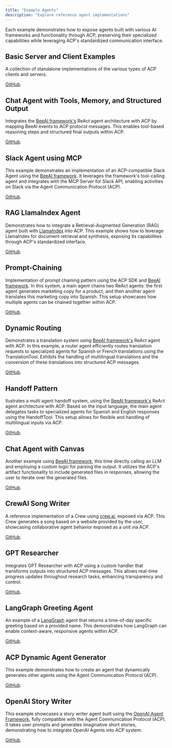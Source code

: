 ```yaml
---
title: "Example Agents"
description: "Explore reference agent implementations"
---
```


Each example demonstrates how to expose agents built with various AI frameworks and functionality through ACP, preserving their specialized capabilities while leveraging ACP's standardized communication interface.

## Basic Server and Client Examples

A collection of standalone implementations of the various types of ACP clients and servers.

<Icon icon="github" /> [GitHub](https://github.com/i-am-bee/acp/tree/main/examples/python/basic).


## Chat Agent with Tools, Memory, and Structured Output

Integrates the [BeeAI framework's](https://github.com/i-am-bee/beeai-framework) ReAct agent architecture with ACP by mapping BeeAI events to ACP protocol messages. This enables tool-based reasoning steps and structured final outputs within ACP.

<Icon icon="github" /> [GitHub](https://github.com/i-am-bee/acp/tree/main/examples/python/beeai-chat).

## Slack Agent using MCP

This example demonstrates an implementation of an ACP-compatible Slack Agent using the [BeeAI framework](https://github.com/i-am-bee/beeai-framework). It leverages the framework's tool-calling agent and integrates with the MCP Server for Slack API, enabling activities on Slack via the Agent Communication Protocol (ACP).

<Icon icon="github"/> [GitHub](https://github.com/i-am-bee/acp/tree/main/examples/python/beeai-slack-mcp).

## RAG LlamaIndex Agent

Demonstrates how to integrate a Retrieval-Augmented Generation (RAG) agent built with [LlamaIndex](https://www.llamaindex.ai/) into ACP. This example shows how to leverage LlamaIndex for document retrieval and synthesis, exposing its capabilities through ACP's standardized interface.

<Icon icon="github"/> [GitHub](https://github.com/i-am-bee/acp/tree/main/examples/python/llama-index-rag).

## Prompt-Chaining

Implementation of prompt chaining pattern using the ACP SDK and [BeeAI framework](https://github.com/i-am-bee/beeai-framework). In this system, a main agent chains two ReAct agents: the first agent generates marketing copy for a product, and then another agent translates this marketing copy into Spanish. This setup showcases how multiple agents can be chained together within ACP.

<Icon icon="github" /> [GitHub](https://github.com/i-am-bee/acp/tree/main/examples/python/beeai-prompt-chaining).


## Dynamic Routing

Demonstrates a translation system using [BeeAI framework's](https://github.com/i-am-bee/beeai-framework) ReAct agent with ACP. In this example, a router agent efficiently routes translation requests to specialized agents for Spanish or French translations using the TranslationTool. Exhibits the handling of multilingual translations and the conversion of these translations into structured ACP messages.

<Icon icon="github" /> [GitHub](https://github.com/i-am-bee/acp/tree/main/examples/python/beeai-routing).


## Handoff Pattern

Ilustrates a multi agent handoff system, using the [BeeAI framework's](https://github.com/i-am-bee/beeai-framework) ReAct agent architecture with ACP. Based on the input language, the main agent delegates tasks to specialized agents for Spanish and English responses using the HandoffTool. This setup allows for flexible and handling of multilingual inputs via ACP.

<Icon icon="github" /> [GitHub](https://github.com/i-am-bee/acp/tree/main/examples/python/beeai-handoff).


## Chat Agent with Canvas

Another example using [BeeAI framework](https://github.com/i-am-bee/beeai-framework), this time directly calling an LLM and employing a custom logic for parsing the output. It utilizes the ACP's artifact functionality to include generated files in responses, allowing the user to iterate over the generated files.

<Icon icon="github" /> [GitHub](https://github.com/i-am-bee/acp/tree/main/examples/python/beeai-canvas).


## CrewAI Song Writer

A reference implementation of a Crew using [crew.ai](https://www.crewai.com/), exposed via ACP. This Crew generates a song based on a website provided by the user, showcasing collaborative agent behavior exposed as a unit via ACP.

<Icon icon="github" /> [GitHub](https://github.com/i-am-bee/acp/tree/main/examples/python/crewai-song-writer).


## GPT Researcher

Integrates GPT Researcher with ACP using a custom handler that transforms outputs into structured ACP messages. This allows real-time progress updates throughout research tasks, enhancing transparency and control.

<Icon icon="github" /> [GitHub](https://github.com/i-am-bee/acp/tree/main/examples/python/gpt-researcher).


## LangGraph Greeting Agent

An example of a [LangGraph](https://langchain-ai.github.io/langgraph/) agent that returns a time-of-day specific greeting based on a provided name. This demonstrates how LangGraph can enable context-aware, responsive agents within ACP.

<Icon icon="github" /> [GitHub](https://github.com/i-am-bee/acp/tree/main/examples/python/langgraph-greeting).


## ACP Dynamic Agent Generator

This example demonstrates how to create an agent that dynamically generates other agents using the Agent Communication Protocol (ACP).

<Icon icon="github"/> [GitHub](https://github.com/i-am-bee/acp/tree/main/examples/python/acp-agent-generator).


## OpenAI Story Writer

This example showcases a story writer agent built using the [OpenAI Agent Framework](https://platform.openai.com/docs/guides/agents), fully compatible with the Agent Communication Protocol (ACP). It takes user prompts and generates imaginative short stories, demonstrating how to integrate OpenAI Agents into ACP system.

<Icon icon="github"/> [GitHub](https://github.com/i-am-bee/acp/tree/main/examples/python/openai-story-writer).